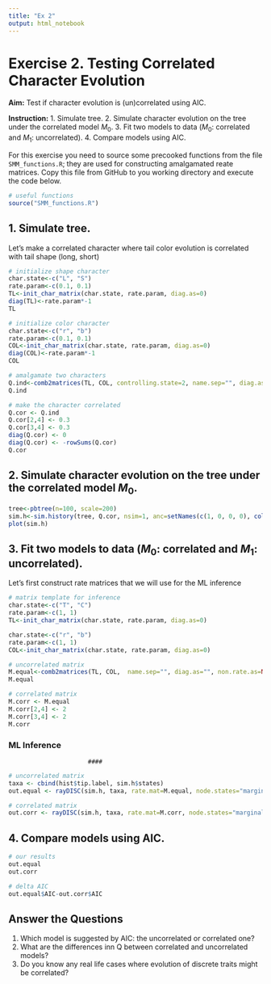 ```yaml
---
title: "Ex 2"
output: html_notebook
---
```



# Exercise 2. Testing Correlated Character Evolution


**Aim:** Test if character evolution is (un)correlated using AIC.

**Instruction:**
1. Simulate tree.
2. Simulate character evolution on the tree under the correlated model $M_0$.
3. Fit two models to data ($M_0$: correlated and $M_1$: uncorrelated).
4. Compare models using AIC.

For this exercise you need to source some precooked functions from the file `SMM_functions.R`; they are used for constructing amalgamated reate matrices. Copy this file from GitHub to you working directory and execute the code below.

```r
# useful functions 
source("SMM_functions.R")
```



## 1. Simulate tree.

Let's make a correlated character where tail color evolution is correlated with tail shape (long, short)

```r
# initialize shape character
char.state<-c("L", "S")
rate.param<-c(0.1, 0.1)
TL<-init_char_matrix(char.state, rate.param, diag.as=0)
diag(TL)<-rate.param*-1
TL

# initialize color character
char.state<-c("r", "b")
rate.param<-c(0.1, 0.1)
COL<-init_char_matrix(char.state, rate.param, diag.as=0)
diag(COL)<-rate.param*-1
COL

# amalgamate two characters
Q.ind<-comb2matrices(TL, COL, controlling.state=2, name.sep="", diag.as="")
Q.ind

# make the character correlated
Q.cor <- Q.ind
Q.cor[2,4] <- 0.3
Q.cor[3,4] <- 0.3
diag(Q.cor) <- 0
diag(Q.cor) <- -rowSums(Q.cor)
Q.cor

```



## 2. Simulate character evolution on the tree under the correlated model $M_0$.

```r
tree<-pbtree(n=100, scale=200)
sim.h<-sim.history(tree, Q.cor, nsim=1, anc=setNames(c(1, 0, 0, 0), colnames(Q.cor) ) )
plot(sim.h)
```



                                                          
## 3. Fit two models to data ($M_0$: correlated and $M_1$: uncorrelated).

Let's first construct rate matrices that we will use for the ML inference
```r
# matrix template for inference
char.state<-c("T", "C")
rate.param<-c(1, 1)
TL<-init_char_matrix(char.state, rate.param, diag.as=0)

char.state<-c("r", "b")
rate.param<-c(1, 1)
COL<-init_char_matrix(char.state, rate.param, diag.as=0)

# uncorrelated matrix
M.equal<-comb2matrices(TL, COL,  name.sep="", diag.as="", non.rate.as=NA)
M.equal

# correlated matrix
M.corr <- M.equal
M.corr[2,4] <- 2
M.corr[3,4] <- 2
M.corr
```


### ML Inference

                          ####

```r
# uncorrelated matrix
taxa <- cbind(hist$tip.label, sim.h$states)
out.equal <- rayDISC(sim.h, taxa, rate.mat=M.equal, node.states="marginal", model="ARD", root.p="maddfitz")

# correlated matrix
out.corr <- rayDISC(sim.h, taxa, rate.mat=M.corr, node.states="marginal", model="ARD", root.p="maddfitz")
```



## 4. Compare models using AIC.

```r
# our results
out.equal
out.corr 

# delta AIC
out.equal$AIC-out.corr$AIC
```


##   Answer the Questions 

1. Which model is suggested by AIC: the uncorrelated or correlated one?
2. What are the differences inn Q between correlated and uncorrelated models?
3. Do you know any real life cases where evolution of discrete traits might be correlated?



